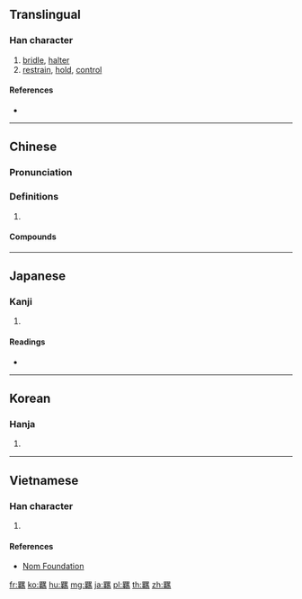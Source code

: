 {{character info/new}}
{{also|羁|覊}}
==Translingual==

===Han character===
{{Han char|rn=122|rad=网|as=19|sn=24|four=60527|canj=WLTJF|ids=⿱[[罒|⺲]]⿰[[革]][[馬]]}}

# [[bridle]], [[halter]]
# [[restrain]], [[hold]], [[control]]

====References====
* {{Han ref|kx=0950.320|dkj=28417|dj=1393.040|hdz=42929.160|uh=7F88|ud=32648|bh=C5F9|bd=50681}}

----

==Chinese==
{{zh-forms|s=羁}}

===Pronunciation===
{{zh-pron
|m=jī
|c=gei1
|mn=koa
|mc=y
|oc=y
|cat=
}}

===Definitions===
{{zh-hanzi}}

# {{rfdef|zh}}

====Compounds====
{{zh-der|不羈|倜儻不羈|卓犖不羈|拓落不羈|放浪不羈|放縱不羈|放蕩不羈|放誕不羈|玩世不羈|磊落不羈|羈勒|羈宦|羈屑|羈心絆意|羈愁|羈懷|羈押|羈旅|羈束|羈棲|羈泊|羈滯|羈留|羈絆|羈絏|羈縻|羈貫|羈遲|落拓不羈|落魄不羈|豪放不羈|跌宕不羈|跌蕩不羈}}

----

==Japanese==

===Kanji===
{{ja-kanji|grade=|rs=网19}}

# {{defn|lang=ja|sort=网19}}

====Readings====
* {{ja-readings|on=[[き]] (ki)|kun=[[おもがい]] (omogai), [[たずな]] (tazuna), [[たび]] (tabi)}}

----

==Korean==

===Hanja===
{{ko-hanja|hangeul=[[기]]|eumhun=|rv=gi|mr=ki|y=ki}}

# {{defn|lang=ko|sort=网19}}

----

==Vietnamese==

===Han character===
{{vi-readings|rs=网19| hanviet = kí}}

# {{defn|lang=vi|sort=网19}}

====References====
*[http://nomfoundation.org/common/nom_details.php?codepoint=7f88 Nom Foundation]

[[fr:羈]]
[[ko:羈]]
[[hu:羈]]
[[mg:羈]]
[[ja:羈]]
[[pl:羈]]
[[th:羈]]
[[zh:羈]]